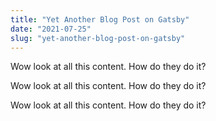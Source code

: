 ```yaml
---
title: "Yet Another Blog Post on Gatsby"
date: "2021-07-25"
slug: "yet-another-blog-post-on-gatsby"
---
```


Wow look at all this content.
How do they do it?

Wow look at all this content.
How do they do it?


Wow look at all this content.
How do they do it?
